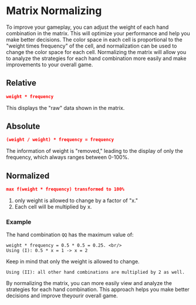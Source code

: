 # Matrix Normalizing

To improve your gameplay, you can adjust the weight of each hand combination in the matrix. This will optimize your performance and help you make better decisions. The color space in each cell is proportional to the "weight times frequency" of the cell, and normalization can be used to change the color space for each cell. Normalizing the matrix will allow you to analyze the strategies for each hand combination more easily and make improvements to your overall game.

## Relative

```json {{ title: 'Relative' }}
weight * frequency
```

This displays the "raw" data shown in the matrix.

## Absolute

```json {{ title: 'Absolute' }}
(weight / weight) * frequency = frequency
```

The information of weight is "removed," leading to the display of only the frequency, which always ranges between 0-100%.

## Normalized

```json {{ title: 'Normalized' }}
max f(weight * frequency) transformed to 100%
```

1. only weight is allowed to change by a factor of "x."
2. Each cell will be multiplied by x.

### Example

The hand combination `QQ` has the maximum value of:

```
weight * frequency = 0.5 * 0.5 = 0.25. <br/>
Using (I): 0.5 * x = 1 -> x = 2
```

Keep in mind that only the weight is allowed to change.

```
Using (II): all other hand combinations are multiplied by 2 as well.
```

By normalizing the matrix, you can more easily view and analyze the strategies for each hand combination. This approach helps you make better decisions and improve theyourir overall game.

